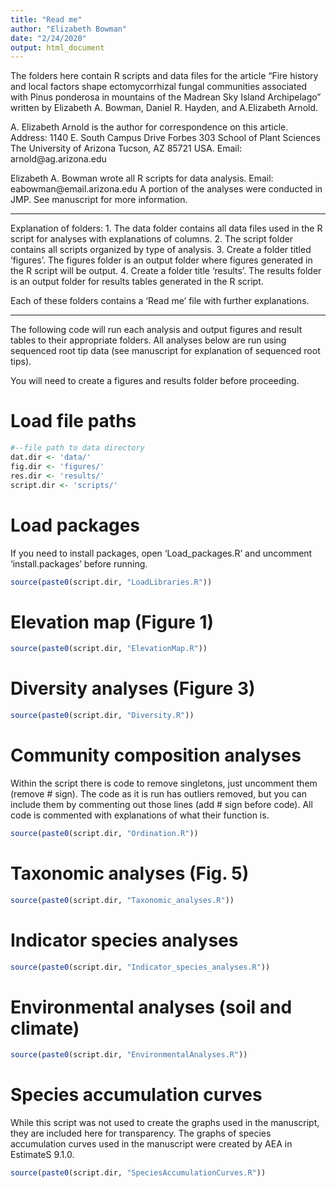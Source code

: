 ```yaml
---
title: "Read me"
author: "Elizabeth Bowman"
date: "2/24/2020"
output: html_document
---
```


The folders here contain R scripts and data files for the article "Fire history and local factors shape ectomycorrhizal fungal communities associated with Pinus ponderosa in mountains of the Madrean Sky Island Archipelago" written by Elizabeth A. Bowman, Daniel R. Hayden, and A.Elizabeth Arnold.

A. Elizabeth Arnold is the author for correspondence on this article. 
Address: 1140 E. South Campus Drive
Forbes 303
School of Plant Sciences
The University of Arizona
Tucson, AZ 85721 USA. 
Email: arnold@ag.arizona.edu

Elizabeth A. Bowman wrote all R scripts for data analysis.
Email: eabowman@email.arizona.edu
A portion of the analyses were conducted in JMP. See manuscript for more information.

------------------------------------------------------------------------------------------

Explanation of folders:
1. The data folder contains all data files used in the R script for analyses with
explanations of columns.
2. The script folder contains all scripts organized by type of analysis.
3. Create a folder titled 'figures'. The figures folder is an output folder where figures
generated in the R script will be output.
4. Create a folder title 'results'. The results folder is an output folder for results tables generated in the R script.

Each of these folders contains a 'Read me' file with further explanations.

------------------------------------------------------------------------------------------

The following code will run each analysis and output figures and result tables to their appropriate folders. All analyses below are run using sequenced root tip data (see manuscript for explanation of sequenced root tips). 

You will need to create a figures and results folder before proceeding.

# Load file paths

```r
#--file path to data directory
dat.dir <- 'data/'
fig.dir <- 'figures/'
res.dir <- 'results/'
script.dir <- 'scripts/'
```

# Load packages  

If you need to install packages, open 'Load_packages.R' and uncomment 'install.packages'
before running. 

```r
source(paste0(script.dir, "LoadLibraries.R"))
```

# Elevation map (Figure 1)

```r
source(paste0(script.dir, "ElevationMap.R"))
```

# Diversity analyses (Figure 3)

```r
source(paste0(script.dir, "Diversity.R"))
```

# Community composition analyses 

Within the script there is code to remove singletons, just uncomment them (remove # sign). The code as it is run has outliers removed, but you can include them by commenting out those lines (add # sign before code). All code is commented with explanations of what their function is.

```r
source(paste0(script.dir, "Ordination.R"))
```

# Taxonomic analyses (Fig. 5)

```r
source(paste0(script.dir, "Taxonomic_analyses.R"))
```

# Indicator species analyses 

```r
source(paste0(script.dir, "Indicator_species_analyses.R"))
```

# Environmental analyses (soil and climate)

```r
source(paste0(script.dir, "EnvironmentalAnalyses.R"))
```

# Species accumulation curves

While this script was not used to create the graphs used in the manuscript, they are included here for transparency. The graphs of species accumulation curves used in the manuscript were created by AEA in EstimateS 9.1.0.

```r
source(paste0(script.dir, "SpeciesAccumulationCurves.R"))
```
